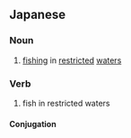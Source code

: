 ==Japanese==
{{ja-kanjitab|にゅう|ぎょ|yomi=on}}

===Noun===
{{ja-noun|にゅうぎょ}}

# [[fish]]ing in [[restricted]] [[waters]]

===Verb===
{{ja-verb-suru|にゅうぎょ}}

# fish in restricted waters

====Conjugation====
{{ja-suru|にゅうぎょ}}
